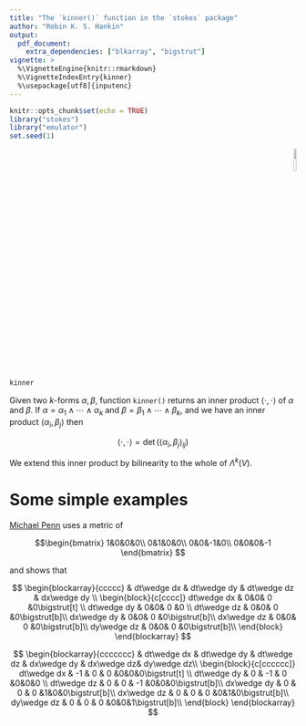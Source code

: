 ```yaml
---
title: "The `kinner()` function in the `stokes` package"
author: "Robin K. S. Hankin"
output:
  pdf_document:
    extra_dependencies: ["blkarray", "bigstrut"]
vignette: >
  %\VignetteEngine{knitr::rmarkdown}
  %\VignetteIndexEntry{kinner}
  %\usepackage[utf8]{inputenc}
---
```


```r
knitr::opts_chunk$set(echo = TRUE)
library("stokes")
library("emulator")
set.seed(1)
```

<p style="text-align: right;">
![](`r system.file("help/figures/stokes.png", package = "stokes")`){width=10%}
</p>

```r
kinner
```

Given two $k$-forms $\alpha,\beta$, function `kinner()` returns an
inner product $\left\langle\cdot,\cdot\right\rangle$ of $\alpha$ and
$\beta$.  If $\alpha=\alpha_1\wedge\cdots\wedge\alpha_k$ and
$\beta=\beta_1\wedge\cdots\wedge\beta_k$, and we have an inner product
$\left\langle\alpha_i,\beta_j\right\rangle$ then

$$\left\langle\cdot,\cdot\right\rangle=
\det\left(\left\langle\alpha_i,\beta_j\right\rangle_{ij}\right)$$

We extend this inner product by bilinearity to the whole of
$\Lambda^k(V)$.

# Some simple examples

[Michael Penn](https://www.youtube.com/watch?v=vDRfADusqYQ&list=PL22w63XsKjqzQZtDZO_9s2HEMRJnaOTX7&index=20&ab_channel=MichaelPenn) uses a metric of


$$\begin{bmatrix} 
1&0&0&0\\ 
0&1&0&0\\
0&0&-1&0\\
0&0&0&-1
\end{bmatrix}
$$

and shows that

$$
\begin{blockarray}{ccccc}
 & dt\wedge dx & dt\wedge dy & dt\wedge dz & dx\wedge dy \\
\begin{block}{c[cccc]}
dt\wedge dx & 0&0& 0  &0\bigstrut[t] \\
dt\wedge dy & 0&0& 0  &0 \\
dt\wedge dz & 0&0& 0  &0\bigstrut[b]\\
dx\wedge dy & 0&0& 0  &0\bigstrut[b]\\
dx\wedge dz & 0&0& 0  &0\bigstrut[b]\\
dy\wedge dz & 0&0& 0  &0\bigstrut[b]\\
\end{block}
\end{blockarray}
$$

$$
\begin{blockarray}{ccccccc}
 & dt\wedge dx & dt\wedge dy & dt\wedge dz & dx\wedge dy & dx\wedge dz& dy\wedge dz\\
\begin{block}{c[cccccc]}
dt\wedge dx & -1 &  0 &  0 &0&0&0\bigstrut[t] \\
dt\wedge dy &  0 & -1 &  0 &0&0&0 \\
dt\wedge dz &  0 &  0 & -1 &0&0&0\bigstrut[b]\\
dx\wedge dy &  0 &  0 &  0 &1&0&0\bigstrut[b]\\
dx\wedge dz &  0 &  0 &  0 &0&1&0\bigstrut[b]\\
dy\wedge dz &  0 &  0 &  0 &0&0&1\bigstrut[b]\\
\end{block}
\end{blockarray}
$$

